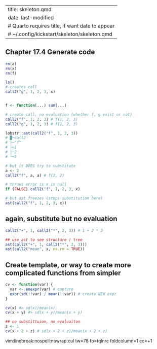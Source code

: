 
---
title: skeleton.qmd
date: last-modified
# Quarto requires title, if want date to appear
# ~/.config/kickstart/skeleton/skeleton.qmd
---

## Chapter 17.4 Generate code


```r
rm(a)
rm(x)
rm(f)

ls()
# creates call
call2("g", 1, 2, 3, x)


f <- function(...) sum(...)

# create call, no evaluation (whether f, g exist or not)
call2("f", 1, 2, 3) # f(1, 2, 3)
call2("g", 1, 2, 3) # f(1, 2, 3)

lobstr::ast(call2("f", 1, 2, 3))
# █─call2
# ├─"f"
# ├─1
# ├─2
# └─3

# but it DOES try to substitute
a <- 2
call2("f", a, a) # f(2, 2)

# throws error is x is null
if (FALSE) call2("f", 1, 2, 3, x)

# but ast freezes (stops substitution here)
ast(call2("f", 1, 2, 3, x))
```


##  again, substitute but no evaluation
```r
call2("+", 1, call2("*", 2, 3)) # 1 + 2 * 3

## use ast to see structure / tree
ast(call2("+", 1, call2("*", 2, 3)))
ast(call2("mean", x, na.rm = TRUE))
```

## Create template, or way to create more complicated functions from simpler
```r
cv <- function(var) {
  var <- enexpr(var) # capture
  expr(sd(!!var) / mean(!!var)) # create NEW expr
}

cv(x) #> sd(x)/mean(x)
cv(x + y) #> sd(x + y)/mean(x + y)

## no substittuion, no evaluaiton
z <- 1
cv(x + 2 + z) # sd(x + 2 + z)/mean(x + 2 + z)
```



vim:linebreak:nospell:nowrap:cul tw=78 fo=tqlnrc foldcolumn=1 cc=+1
